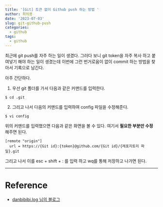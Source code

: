 ```yaml
---
title: '[Git] 토큰 없이 Github push 하는 방법 '
author: 최의용
date: '2023-07-03'
slug: git-github-push
categories:
  - github
tags:
  - github
---
```


최근에 git push를 자주 하는 일이 생겼다. 그러다 보니 git token을 자주 복사 하고 붙여넣기 해야 하는 일이 생겼는데 이번에 그런 번거로움이 없이 commit 하는 방법을 찾아서 기록으로 남긴다.

아주 간단하다.

1. 우선 git 폴더를 가서 다음과 같은 커맨드를 입력한다.

```
$ cd .git
```

2. 그리고 나서 다음의 커맨드를 입력하여 config 파일을 수정해준다.

```
$ vi config
```

위의 커맨드를 입력했으면 다음과 같은 화면을 볼 수 있다. 여기서 **필요한 부분만 수정** 해주면 된다.

```
[remote "origin"]
  url = https://{Git id}:{token}@github.com/{Git id}/{레포지토리 파일}.git
```

그리고 나서 이를 esc + shift + : 를 입력 하고 wq를 통해 저장하고 나가면 된다. 

---
 

# Reference

- [danbibibi.log 님의 블로그](https://velog.io/@danbibibi/Github-token-%EC%9E%85%EB%A0%A5-%EC%97%86%EC%9D%B4-Push)